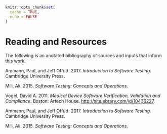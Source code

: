 ```r
knitr::opts_chunk$set(
  cache = TRUE,
  echo = FALSE
)
```
#  Reading and Resources {#reading}

The following is an anotated bibliography of sources and inputs that inform this
work.

<!---
Lots to put here, but some in addition to stuff in current document:

-   <https://www.alexpghayes.com/blog/type-stable-estimation/>,
    <https://www.alexpghayes.com/blog/testing-statistical-software/>

-   <https://tidymodels.github.io/model-implementation-principles/>

-   <https://github.com/pharmaR/white_paper>

-   <https://github.com/coreinfrastructure/best-practices-badge/blob/master/doc/criteria.md>
-->

Ammann, Paul, and Jeff Offutt. 2017. *Introduction to Software Testing*.
Cambridge University Press.

Mili, Ali. 2015. *Software Testing: Concepts and Operations*.

Vogel, David A. 2011. *Medical Device Software Verification, Validation and
Compliance*. Boston: Artech House. <http://site.ebrary.com/id/10436227>.

Ammann, Paul, and Jeff Offutt. 2017. *Introduction to Software Testing*.
Cambridge University Press.

Mili, Ali. 2015. *Software Testing: Concepts and Operations*.
